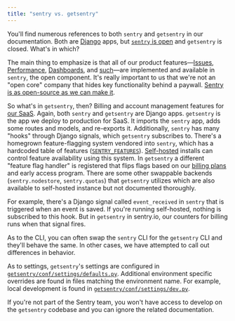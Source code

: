 ```yaml
---
title: "sentry vs. getsentry"
---
```


You'll find numerous references to both `sentry` and `getsentry` in our documentation. Both are [Django](https://www.djangoproject.com/) apps, but [`sentry` is open](https://github.com/getsentry/sentry) and `getsentry` is closed. What's in which?

The main thing to emphasize is that all of our product features—[Issues](https://docs.sentry.io/product/issues/), [Performance](https://docs.sentry.io/product/performance/), [Dashboards](https://docs.sentry.io/product/dashboards/), and [such](https://docs.sentry.io/product/)—are implemented and available in `sentry`, the open component. It's really important to us that we're not an "open core" company that hides key functionality behind a paywall. [Sentry is as open-source as we can make it](https://open.sentry.io/licensing/).

So what's in `getsentry`, then? Billing and account management features for [our SaaS](https://sentry.io/). Again, both `sentry` and `getsentry` are Django apps. `getsentry` is the app we deploy to production for SaaS. It imports the `sentry` app, adds some routes and models, and re-exports it.  Additionally, `sentry` has many "hooks" through Django signals, which `getsentry` subscribes to. There's a homegrown feature-flagging system vendored into `sentry`, which has a hardcoded table of features ([`SENTRY_FEATURES`](https://github.com/getsentry/sentry/blob/master/src/sentry/features/__init__.py)).  [Self-hosted](/self-hosted/) installs can control feature availability using this system. In `getsentry` a different "feature flag handler" is registered that flips flags based on our [billing plans](https://sentry.io/pricing/) and early access program. There are some other swappable backends (`sentry.nodestore`, `sentry.quotas`) that `getsentry` utilizes which are also available to self-hosted instance but not documented thoroughly.

For example, there's a Django signal called `event_received` in `sentry` that is triggered when an event is saved. If you're running self-hosted, nothing is subscribed to this hook. But in `getsentry` in sentry.io, our counters for billing runs when that signal fires.

As to the CLI, you can often swap the `sentry` CLI for the `getsentry` CLI and they'll behave the same. In other cases, we have attempted to call out differences in behavior.

As to settings, `getsentry`'s settings are configured in [`getsentry/conf/settings/defaults.py`](https://github.com/getsentry/getsentry/blob/master/getsentry/conf/settings/defaults.py).  Additional environment specific overrides are found in files matching the environment name. For example, local development is found in [`getsentry/conf/settings/dev.py`](https://github.com/getsentry/getsentry/blob/master/getsentry/conf/settings/dev.py).

If you're not part of the Sentry team, you won't have access to develop on the `getsentry` codebase and you can ignore the related documentation.
